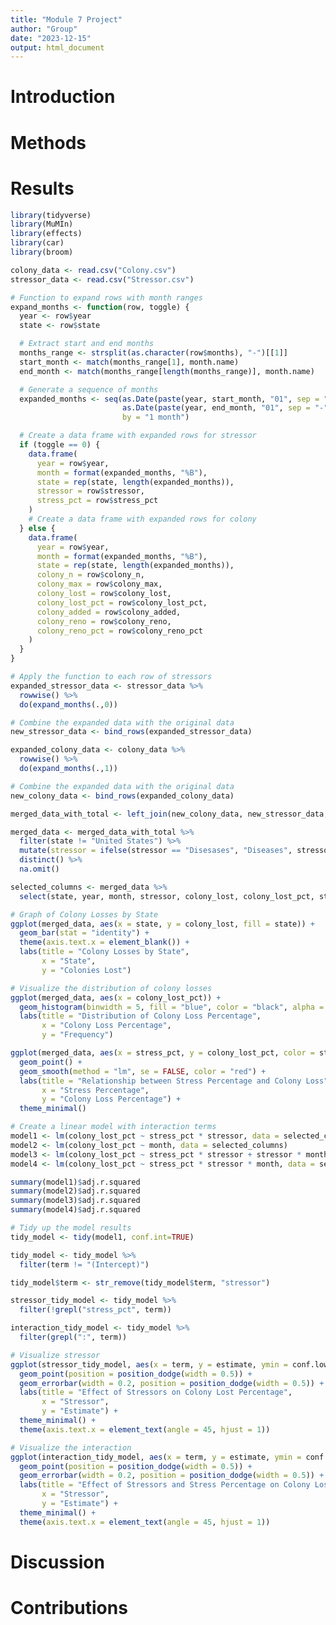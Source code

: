 ```yaml
---
title: "Module 7 Project"
author: "Group"
date: "2023-12-15"
output: html_document
---
```


# Introduction

# Methods

# Results

```r
library(tidyverse)
library(MuMIn)
library(effects)
library(car)
library(broom)

colony_data <- read.csv("Colony.csv")
stressor_data <- read.csv("Stressor.csv")
```

``` r
# Function to expand rows with month ranges
expand_months <- function(row, toggle) {
  year <- row$year
  state <- row$state

  # Extract start and end months
  months_range <- strsplit(as.character(row$months), "-")[[1]]
  start_month <- match(months_range[1], month.name)
  end_month <- match(months_range[length(months_range)], month.name)

  # Generate a sequence of months
  expanded_months <- seq(as.Date(paste(year, start_month, "01", sep = "-")),
                         as.Date(paste(year, end_month, "01", sep = "-")),
                         by = "1 month")

  # Create a data frame with expanded rows for stressor
  if (toggle == 0) {
    data.frame(
      year = row$year,
      month = format(expanded_months, "%B"),
      state = rep(state, length(expanded_months)),
      stressor = row$stressor,
      stress_pct = row$stress_pct
    )
    # Create a data frame with expanded rows for colony
  } else {
    data.frame(
      year = row$year,
      month = format(expanded_months, "%B"),
      state = rep(state, length(expanded_months)),
      colony_n = row$colony_n,
      colony_max = row$colony_max,
      colony_lost = row$colony_lost,
      colony_lost_pct = row$colony_lost_pct,
      colony_added = row$colony_added,
      colony_reno = row$colony_reno,
      colony_reno_pct = row$colony_reno_pct
    )
  }
}

# Apply the function to each row of stressors
expanded_stressor_data <- stressor_data %>%
  rowwise() %>%
  do(expand_months(.,0))

# Combine the expanded data with the original data
new_stressor_data <- bind_rows(expanded_stressor_data)

expanded_colony_data <- colony_data %>%
  rowwise() %>%
  do(expand_months(.,1))

# Combine the expanded data with the original data
new_colony_data <- bind_rows(expanded_colony_data)

merged_data_with_total <- left_join(new_colony_data, new_stressor_data, by = c("year", "month", "state"))

merged_data <- merged_data_with_total %>% 
  filter(state != "United States") %>%
  mutate(stressor = ifelse(stressor == "Disesases", "Diseases", stressor)) %>%
  distinct() %>%
  na.omit()

selected_columns <- merged_data %>%
  select(state, year, month, stressor, colony_lost, colony_lost_pct, stress_pct)
```

``` r
# Graph of Colony Losses by State
ggplot(merged_data, aes(x = state, y = colony_lost, fill = state)) +
  geom_bar(stat = "identity") +
  theme(axis.text.x = element_blank()) +
  labs(title = "Colony Losses by State",
       x = "State",
       y = "Colonies Lost")

# Visualize the distribution of colony losses
ggplot(merged_data, aes(x = colony_lost_pct)) +
  geom_histogram(binwidth = 5, fill = "blue", color = "black", alpha = 0.7) +
  labs(title = "Distribution of Colony Loss Percentage",
       x = "Colony Loss Percentage",
       y = "Frequency")

ggplot(merged_data, aes(x = stress_pct, y = colony_lost_pct, color = stressor)) +
  geom_point() +
  geom_smooth(method = "lm", se = FALSE, color = "red") +
  labs(title = "Relationship between Stress Percentage and Colony Loss",
       x = "Stress Percentage",
       y = "Colony Loss Percentage") + 
  theme_minimal()
```

``` r
# Create a linear model with interaction terms
model1 <- lm(colony_lost_pct ~ stress_pct * stressor, data = selected_columns)
model2 <- lm(colony_lost_pct ~ month, data = selected_columns)
model3 <- lm(colony_lost_pct ~ stress_pct * stressor + stressor * month, data = selected_columns)
model4 <- lm(colony_lost_pct ~ stress_pct * stressor * month, data = selected_columns)

summary(model1)$adj.r.squared
summary(model2)$adj.r.squared
summary(model3)$adj.r.squared
summary(model4)$adj.r.squared

# Tidy up the model results
tidy_model <- tidy(model1, conf.int=TRUE)

tidy_model <- tidy_model %>%
  filter(term != "(Intercept)")

tidy_model$term <- str_remove(tidy_model$term, "stressor")

stressor_tidy_model <- tidy_model %>%
  filter(!grepl("stress_pct", term))

interaction_tidy_model <- tidy_model %>%
  filter(grepl(":", term))

# Visualize stressor
ggplot(stressor_tidy_model, aes(x = term, y = estimate, ymin = conf.low, ymax = conf.high)) +
  geom_point(position = position_dodge(width = 0.5)) +
  geom_errorbar(width = 0.2, position = position_dodge(width = 0.5)) +
  labs(title = "Effect of Stressors on Colony Lost Percentage",
       x = "Stressor",
       y = "Estimate") +
  theme_minimal() +
  theme(axis.text.x = element_text(angle = 45, hjust = 1))

# Visualize the interaction
ggplot(interaction_tidy_model, aes(x = term, y = estimate, ymin = conf.low, ymax = conf.high)) +
  geom_point(position = position_dodge(width = 0.5)) +
  geom_errorbar(width = 0.2, position = position_dodge(width = 0.5)) +
  labs(title = "Effect of Stressors and Stress Percentage on Colony Lost Percentage",
       x = "Stressor",
       y = "Estimate") +
  theme_minimal() +
  theme(axis.text.x = element_text(angle = 45, hjust = 1))
```

# Discussion

# Contributions
